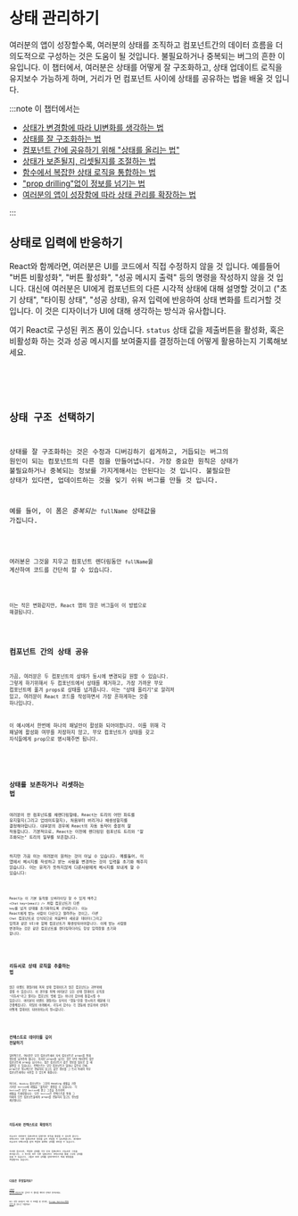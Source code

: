 
# 상태 관리하기

여러분의 앱이 성장할수록, 여러분의 상태를 조직하고 컴포넌트간의 데이터 흐름을 더 의도적으로 구성하는 것은
도움이 될 것입니다. 불필요하거나 중복되는 버그의 흔한 이유입니다. 이 챕터에서, 여러분은 상태를 어떻게 잘 구조화하고, 상태 업데이트 로직을
유지보수 가능하게 하며, 거리가 먼 컴포넌트 사이에 상태를 공유하는 법을 배울 것 입니다.

:::note 이 챕터에서는

- [상태가 변경함에 따라 UI변화를 생각하는 법](https://beta.reactjs.org/learn/reacting-to-input-with-state)
- [상태를 잘 구조화하는 법](https://beta.reactjs.org/learn/choosing-the-state-structure)
- [컴포넌트 간에 공유하기 위해 "상태를 올리는 법"](https://beta.reactjs.org/learn/sharing-state-between-components)
- [상태가 보존될지, 리셋될지를 조절하는 법](https://beta.reactjs.org/learn/preserving-and-resetting-state)
- [함수에서 복잡한 상태 로직을 통합하는 법](https://beta.reactjs.org/learn/extracting-state-logic-into-a-reducer)
- ["prop drilling"없이 정보를 넘기는 법](https://beta.reactjs.org/learn/passing-data-deeply-with-context)
- [여러분의 앱이 성장함에 따라 상태 관리를 확장하는 법](https://beta.reactjs.org/learn/scaling-up-with-reducer-and-context)

:::

## 상태로 입력에 반응하기

React와 함께라면, 여러분은 UI를 코드에서 직접 수정하지 않을 것 입니다. 예를들어 "버튼 비활성화", "버튼 활성화", "성공 메시지 출력" 등의 명령을 작성하지 않을 것 입니다.
대신에 여러분은 UI에게 컴포넌트의 다른 시각적 상태에 대해 설명할 것이고 ("초기 상태", "타이핑 상태", "성공 상태), 유저 입력에 반응하여 상태 변화를 트리거할 것 입니다.
이 것은 디자이너가 UI에 대해 생각하는 방식과 유사합니다.

여기 React로 구성된 퀴즈 폼이 있습니다. `status` 상태 값을 제출버튼을 활성화, 혹은 비활성화 하는 것과 성공 메시지를 보여줄지를 결정하는데 어떻게 활용하는지 기록해보세요.

<Code src="https://codesandbox.io/s/5cw764?file=%2FApp.js&utm_medium=sandpack" />

<Card
  title="Ready to learn this topic?"
  description="상태로 입력에 반응하는 법을 읽고 상태기반의 마음가짐으로 상호작용에 접근하는 법을 배워보세요"
  link="https://beta.reactjs.org/learn/reacting-to-input-with-state"
/>

## 상태 구조 선택하기

상태를 잘 구조화하는 것은 수정과 디버깅하기 쉽게하고, 거듭되는 버그의 원인이 되는 컴포넌트의 다른 점을 만들어냅니다.
가장 중요한 원칙은 상태가 불필요하거나 중복되는 정보를 가지게해서는 안된다는 것 입니다. 불필요한 상태가 있다면, 업데이트하는 것을 잊기 쉬워
버그를 만들 것 입니다.

예를 들어, 이 폼은 _중복되는_ `fullName` 상태값을 가집니다.

<Code src="https://codesandbox.io/s/3w14pb?file=%2FApp.js&utm_medium=sandpack" />

여러분은 그것을 지우고 컴포넌트 렌더링동안 `fullName`을 계산하여 코드를 간단히 할 수 있습니다.

<Code src="https://codesandbox.io/s/b8ive6?file=%2FApp.js&utm_medium=sandpack" />

이는 작은 변화같지만, React 앱의 많은 버그들이 이 방법으로 해결됩니다.

<Card
  title="Ready to learn this topic?"
  description="상태 구조를 선택하는 법을 읽고, 버그를 피하기위한 상태의 형태를 디자인하는 법을 배워보세요"
  link="https://beta.reactjs.org/learn/choosing-the-state-structure"
/>

## 컴포넌트 간의 상태 공유

가끔, 여러분은 두 컴포넌트의 상태가 동시에 변경되길 원할 수 있습니다. 그렇게 하기위해서 두 컴포넌트에서 상태를 제거하고,
가장 가까운 부모 컴포넌트에 옮겨 props로 상태를 넘겨줍니다. 이는 "상태 올리기"로 알려져 있고,
여러분이 React 코드를 작성하면서 가장 흔하게하는 것중 하나입니다.

이 예시에서 한번에 하나의 패널만이 활성화 되어야합니다. 이를 위해 각 패널에 활성화 여부를 저장하지 않고,
부모 컴포넌트가 상태를 갖고 자식들에게 prop으로 명시해주면 됩니다.

<Code src="https://codesandbox.io/s/1jkdgm?file=%2FApp.js&utm_medium=sandpack" />

<Card
  title="Ready to learn this topic?"
  description="컴포넌트간에 상태공유를 읽고 상태를 올려 컴포넌트의 동기화를 유지하는 법을 배워보세요"
  link="https://beta.reactjs.org/learn/sharing-state-between-components"
/>

## 상태를 보존하거나 리셋하는 법

여러분이 한 컴포넌트를 재랜더링할때, React는 트리의 어떤 파트를 유지할지(그리고 업데이트할지),
처음부터 버리거나 재생성할지를 결정해야합니다. 대부분의 경우에 React의 자동 동작이 충분히 잘 작동합니다.
기본적으로, React는 이전에 렌더링된 컴포넌트 트리와 "잘 조화되는" 트리의 일부를 보존합니다.

하지만 가끔 이는 여러분이 원하는 것이 아닐 수 있습니다. 예를들어, 이 앱에서 메시지를 작성하고 받는 사람을 변경하는 것이
입력을 초기화 해주지 않습니다. 이는 유저가 뜻하지않게 다른사람에게 메시지를 보내게 할 수 있습니다:

<Code src="https://codesandbox.io/s/sqenxp?file=%2FApp.js&utm_medium=sandpack" />

React는 이 기본 동작을 오버라이딩 할 수 있게 해주고 `<Chat key={email} />` 처럼 컴포넌트가
다른 `key`를 넘겨 상태를 초기화하도록 *강요*합니다. 이는 React에게 받는 사람이 다르다고 알려주는 것이고,
_다른_ `Chat` 컴포넌트로 인식되므로 처음부터 새로운 데이터(그리고 입력과 같은 UI)와 함께 컴포넌트가 재생성되어야합니다.
이제 받는 사람을 변경하는 것은 같은 컴포넌트를 렌더링하더라도 항상 입력창을 초기화 합니다.

<Code src="https://codesandbox.io/s/tbjofg?file=%2FApp.js&utm_medium=sandpack" />

<Card
  title="Ready to learn this topic?"
  description="상태를 보존하거나 초기화하는 법을 읽고 상태의 생애주기와 그 것을 컨트롤하는 법을 배워보세요"
  link="https://beta.reactjs.org/learn/preserving-and-resetting-state"
/>

## 리듀서로 상태 로직을 추출하는 법

많은 이벤트 핸들러에 퍼져 상태 업데이트가 많은 컴포넌트는 과부하에 걸릴 수 있습니다. 이 경우를 위해
여러분은 모든 상태 업데이트 로직을 "리듀서"라고 불리는 컴포넌트 밖에 있는 하나의 함수에 통합시킬 수 있습니다.
여러분의 이벤트 핸들러는 유저의 "행동"만을 명시하기 때문에 더 간결해집니다. 파일의 아래에서, 리듀서 함수는
각 행동에 반응하여 상태가 어떻게 업데이트 되어야하는지 명시합니다.

<Code src="https://codesandbox.io/s/39bmj9?file=%2FApp.js&utm_medium=sandpack" />

<Card
  title="Ready to learn this topic?"
  description="리듀서로 상태 로직을 추출하기를 읽고 리듀서 함수에 로직을 통합하는 법을 배워보세요"
  link="https://beta.reactjs.org/learn/extracting-state-logic-into-a-reducer"
/>

## 컨텍스트로 데이터를 깊이 전달하기

일반적으로, 여러분은 부모 컴포넌트에서 자식 컴포넌트로 props를 통해 정보를 넘겨주게 됩니다.
하지만 props를 넘기는 것은 만약 여러분이 많은 컴포넌트에 prop을 넘기거나, 많은 컴포넌트가 같은 정보를 필요로
할 때 불편할 수 있습니다. 컨텍스트는 부모 컴포넌트가 얼마나 깊든지 간에,
prop으로 명시적으로 전달하지 않고도 같은 정보를 그 트리 아래의 아무 컴포넌트에게나 사용할 수 있도록 해줍니다.

여기서, `Heading` 컴포넌트는 그것의 Heading 레벨을 가장 가까운 `Section`에 레벨을 "물어서" 결정할 수 있습니다.
각 `Section`은 부모 `Section`에 묻고 그것을 추가하여 레벨을 트래킹합니다. 모든 `Section`은 컨텍스트를 통해
그 아래의 모든 컴포넌트들에게 props를 전달하지 않고도 정보를 제공합니다.

<Code src="https://codesandbox.io/s/sbhymf?file=%2FApp.js&utm_medium=sandpack" />

<Card
  title="Ready to learn this topic?"
  description="컨텍스트로 데이터를 깊이 전달하기를 읽고 props를 전달하는 것 대신 컨텍스트를 사용하는 법을 배워보세요."
  link="https://beta.reactjs.org/learn/passing-data-deeply-with-context"
/>

## 리듀서와 컨텍스트로 확장하기

리듀서는 여러분이 컴포넌트의 업데이트 로직을 통합할 수 있도록 합니다. 컨텍스트는 다른 컴포넌트로 정보를 깊이 전달할 수 있도록합니다.
여러분은 리듀서와 컨텍스트를 합쳐 복잡한 화면의 상태를 관리할 수 있습니다.

이러한 접근으로, 복잡한 상태를 가진 부모 컴포넌트는 리듀서로 그것을 관리합니다. 그 트리의 모든 다른 컴포넌트는
컨텍스트를 통해 그것의 상태를 읽을 수 있습니다. 그들은 또한 상태를 업데이트하기 위해 행동들을 전달할수도 있습니다.

<Code src="https://codesandbox.io/s/rxg0dv?file=%2FApp.js&utm_medium=sandpack" />

<Card
  title="Ready to learn this topic?"
  description="리듀서와 컨텍스트로 확장하기를 읽고 성장하는 앱에서 상태관리가 어떻게 확장되는지를 배워보세요 "
  link="https://beta.reactjs.org/learn/scaling-up-with-reducer-and-context"
/>

## 다음은 무엇일까요?

[상태로 입력에 반응하기](https://beta.reactjs.org/learn/reacting-to-input-with-state)로 넘어가 이 챕터를 페이지 단위로 읽어보세요.

또는 만약 여러분이 이미 이 주제를 잘 안다면, [Escape Hatches(탈출 장치)](https://beta.reactjs.org/learn/escape-hatches)를 읽는건 어떨까요?
